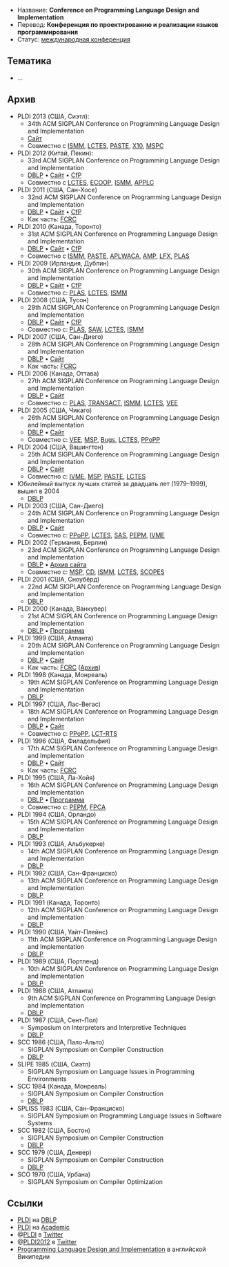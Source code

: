 * Название: '''Conference on Programming Language Design and Implementation'''
* Перевод: '''Конференция по проектированию и реализации языков программирования'''
* Статус: [[International Conference|международная конференция]]

== Тематика ==
* …

== Архив ==
* PLDI 2013 (США, Сиэтл):
** 34th ACM SIGPLAN Conference on Programming Language Design and Implementation
** [http://pldi2013.ucombinator.org/ Сайт]
** Совместно с [[ISMM]], [[LCTES]], [[PASTE]], [[X10]], [[MSPC]]
* PLDI 2012 (Китай, Пекин):
** 33rd ACM SIGPLAN Conference on Programming Language Design and Implementation
** [http://dblp.uni-trier.de/db/conf/pldi/pldi2012.html DBLP] • [http://pldi12.cs.purdue.edu/ Сайт] • [http://wikicfp.com/cfp/servlet/event.showcfp?eventid=18676&copyownerid=692 CfP]
** Совместно с [[LCTES]], [[ECOOP]], [[ISMM]], [[APPLC]]
* PLDI 2011 (США, Сан-Хосе)
** 32nd ACM SIGPLAN Conference on Programming Language Design and Implementation
** [http://dblp.uni-trier.de/db/conf/pldi/pldi2011.html DBLP] • [http://pldi11.cs.utah.edu/ Сайт] • [http://wikicfp.com/cfp/servlet/event.showcfp?eventid=11254&copyownerid=5598 CfP]
** Как часть: [[FCRC]]
* PLDI 2010 (Канада, Торонто)
** 31st ACM SIGPLAN Conference on Programming Language Design and Implementation
** [http://dblp.uni-trier.de/db/conf/pldi/pldi2010.html DBLP] • [http://cs.stanford.edu/pldi10/ Сайт] • [http://wikicfp.com/cfp/servlet/event.showcfp?eventid=6266&copyownerid=602 CfP]
** Совместно с [[ISMM]], [[PASTE]], [[APLWACA]], [[AMP]], [[LFX]], [[PLAS]]
* PLDI 2009 (Ирландия, Дублин)
** 30th ACM SIGPLAN Conference on Programming Language Design and Implementation
** [http://dblp.uni-trier.de/db/conf/pldi/pldi2009.html DBLP] • [http://www-plan.cs.colorado.edu/~pldi09/ Сайт] • [http://wikicfp.com/cfp/servlet/event.showcfp?eventid=3264&copyownerid=2 CfP]
** Совместно с: [[PLAS]], [[LCTES]], [[ISMM]]
* PLDI 2008 (США, Тусон)
** 29th ACM SIGPLAN Conference on Programming Language Design and Implementation
** [http://dblp.uni-trier.de/db/conf/pldi/pldi2008.html DBLP] • [http://pldi2008.cs.ucr.edu/ Сайт] • [http://wikicfp.com/cfp/servlet/event.showcfp?eventid=1179&copyownerid=2 CfP]
** Совместно с: [[PLAS]], [[SAW]], [[LCTES]], [[ISMM]]
* PLDI 2007 (США, Сан-Диего)
** 28th ACM SIGPLAN Conference on Programming Language Design and Implementation
** [http://dblp.uni-trier.de/db/conf/pldi/pldi2007.html DBLP] • [http://ties.ucsd.edu/PLDI/ Сайт]
** Как часть: [[FCRC]]
* PLDI 2006 (Канада, Оттава)
** 27th ACM SIGPLAN Conference on Programming Language Design and Implementation
** [http://dblp.uni-trier.de/db/conf/pldi/pldi2006.html DBLP] • [http://research.microsoft.com/en-us/um/redmond/events/pldi06/ Сайт]
** Совместно с: [[PLAS]], [[TRANSACT]], [[ISMM]], [[LCTES]], [[VEE]]
* PLDI 2005 (США, Чикаго)
** 26th ACM SIGPLAN Conference on Programming Language Design and Implementation
** [http://dblp.uni-trier.de/db/conf/pldi/pldi2005.html DBLP] • [http://research.ihost.com/pldi2005/ Сайт]
** Совместно с: [[VEE]], [[MSP]], [[Bugs]], [[LCTES]], [[PPoPP]]
* PLDI 2004 (США, Вашингтон)
** 25th ACM SIGPLAN Conference on Programming Language Design and Implementation
** [http://dblp.uni-trier.de/db/conf/pldi/pldi2004.html DBLP] • [http://www.cs.umd.edu/~pugh/pldi04/ Сайт]
** Совместно с: [[IVME]], [[MSP]], [[PASTE]], [[LCTES]]
* Юбилейный выпуск лучших статей за двадцать лет (1979–1999), вышел в 2004
** [http://dblp.uni-trier.de/db/conf/pldi/pldi2004best.html DBLP]
* PLDI 2003 (США, Сан-Диего)
** 24th ACM SIGPLAN Conference on Programming Language Design and Implementation
** [http://dblp.uni-trier.de/db/conf/pldi/pldi2003.html DBLP] • [http://www.cs.ucr.edu/~gupta/PLDI2003/ Сайт]
** Совместно с: [[PPoPP]], [[LCTES]], [[SAS]], [[PEPM]], [[IVME]]
* PLDI 2002 (Германия, Берлин)
** 23rd ACM SIGPLAN Conference on Programming Language Design and Implementation
** [http://dblp.uni-trier.de/db/conf/pldi/pldi2002.html DBLP] • [http://web.archive.org/web/20070723103736/http://sunshine.cs.uni-dortmund.de/~knoop/PLDI2002/pldi2002_main.html Архив сайта]
** Совместно с: [[MSP]], [[CD]], [[ISMM]], [[LCTES]], [[SCOPES]]
* PLDI 2001 (США, Сноубёрд)
** 22nd ACM SIGPLAN Conference on Programming Language Design and Implementation
** [http://dblp.uni-trier.de/db/conf/pldi/pldi2001.html DBLP]
* PLDI 2000 (Канада, Ванкувер)
** 21st ACM SIGPLAN Conference on Programming Language Design and Implementation
** [http://dblp.uni-trier.de/db/conf/pldi/pldi2000.html DBLP] • [http://suif.stanford.edu/~lam/pldi00/ Программа]
* PLDI 1999 (США, Атланта)
** 20th ACM SIGPLAN Conference on Programming Language Design and Implementation
** [http://dblp.uni-trier.de/db/conf/pldi/pldi99.html DBLP] • [http://www.cs.rutgers.edu/pldi99/ Сайт]
** Как часть: [[FCRC]] ([http://web.archive.org/web/20070811200833/http://www.acm.org/fcrc/fcrc99/index.html Архив])
* PLDI 1998 (Канада, Монреаль)
** 19th ACM SIGPLAN Conference on Programming Language Design and Implementation
** [http://dblp.uni-trier.de/db/conf/pldi/pldi98.html DBLP]
* PLDI 1997 (США, Лас-Вегас)
** 18th ACM SIGPLAN Conference on Programming Language Design and Implementation
** [http://dblp.uni-trier.de/db/conf/pldi/pldi97.html DBLP] • [http://www.cs.bu.edu/pub/pldi97/ Сайт]
** Совместно с: [[PPoPP]], [[LCTES|LCT-RTS]]
* PLDI 1996 (США, Филадельфия)
** 17th ACM SIGPLAN Conference on Programming Language Design and Implementation
** [http://dblp.uni-trier.de/db/conf/pldi/pldi96.html DBLP] • [http://pages.cs.wisc.edu/~fischer/pldi96/ Сайт]
** Как часть: [[FCRC]]
* PLDI 1995 (США, Ла-Хойя)
** 16th ACM SIGPLAN Conference on Programming Language Design and Implementation
** [http://dblp.uni-trier.de/db/conf/pldi/pldi95.html DBLP] • [http://compilers.iecc.com/comparch/article/95-03-065 Программа]
** Совместно с: [[PEPM]], [[FPCA]]
* PLDI 1994 (США, Орландо)
** 15th ACM SIGPLAN Conference on Programming Language Design and Implementation
** [http://dblp.uni-trier.de/db/conf/pldi/pldi94.html DBLP]
* PLDI 1993 (США, Альбукерке)
** 14th ACM SIGPLAN Conference on Programming Language Design and Implementation
** [http://dblp.uni-trier.de/db/conf/pldi/pldi93.html DBLP]
* PLDI 1992 (США, Сан-Франциско)
** 13th ACM SIGPLAN Conference on Programming Language Design and Implementation
** [http://dblp.uni-trier.de/db/conf/pldi/pldi92.html DBLP]
* PLDI 1991 (Канада, Торонто)
** 12th ACM SIGPLAN Conference on Programming Language Design and Implementation
** [http://dblp.uni-trier.de/db/conf/pldi/pldi91.html DBLP]
* PLDI 1990 (США, Уайт-Плейнс)
** 11th ACM SIGPLAN Conference on Programming Language Design and Implementation
** [http://dblp.uni-trier.de/db/conf/pldi/pldi90.html DBLP]
* PLDI 1989 (США, Портленд)
** 10th ACM SIGPLAN Conference on Programming Language Design and Implementation
** [http://dblp.uni-trier.de/db/conf/pldi/pldi89.html DBLP]
* PLDI 1988 (США, Атланта)
** 9th ACM SIGPLAN Conference on Programming Language Design and Implementation
** [http://dblp.uni-trier.de/db/conf/pldi/pldi88.html DBLP]
* PLDI 1987 (США, Сент-Пол)
** Symposium on Interpreters and Interpretive Techniques
** [http://dblp.uni-trier.de/db/conf/pldi/pldi1987.html DBLP]
* SCC 1986 (США, Пало-Альто)
** SIGPLAN Symposium on Compiler Construction
** [http://dblp.uni-trier.de/db/conf/sigplan/sigplan1986.html DBLP]
* SLIPE 1985 (США, Сиэтл)
** SIGPLAN Symposium on Language Issues in Programming Environments
* SCC 1984 (Канада, Монреаль)
** SIGPLAN Symposium on Compiler Construction
** [http://dblp.uni-trier.de/db/conf/sigplan/sigplan1984.html DBLP]
* SPLISS 1983 (США, Сан-Франциско)
** SIGPLAN Symposium on Programming Language Issues in Software Systems
* SСС 1982 (США, Бостон)
** SIGPLAN Symposium on Compiler Construction
** [http://dblp.uni-trier.de/db/conf/sigplan/sigplan82.html DBLP]
* SCC 1979 (США, Денвер)
** SIGPLAN Symposium on Compiler Construction
** [http://dblp.uni-trier.de/db/conf/sigplan/sigplan1979.html DBLP]
* SCO 1970 (США, Урбана)
** SIGPLAN Symposium on Compiler Optimization

== Ссылки ==
* [http://dblp.uni-trier.de/db/conf/pldi/ PLDI] на [[DBLP]]
* [http://academic.research.microsoft.com/Conference/220/ PLDI] на [[Academic]]
* @[http://twitter.com/pldi PLDI] в [[Twitter]]
* @[http://twitter.com/pldi2012 PLDI2012] в [[Twitter]]
* [http://en.wikipedia.org/wiki/Programming_Language_Design_and_Implementation Programming Language Design and Implementation] в английской Википедии
